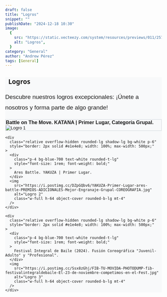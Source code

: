 ```yaml
---
draft: false
title: "Logros"
snippet: ""
publishDate: "2024-12-18 10:30"
image:
  {
    src: "https://static.vecteezy.com/system/resources/previews/011/257/977/non_2x/trophy-icon-gold-cup-best-for-tournament-or-championship-logo-illustration-vector.jpg",
    alt: "Logros",
  }
category: "General"
author: "Andrew Pérez"
tags: [General]
---
```



<section 
  class="max-w-5xl mx-auto bg-white rounded-lg p-12 shadow-xl"
  style="font-family: Arial, sans-serif; background-color: #f8f9fa;"
>
  <h1 
    class="text-4xl font-bold text-center text-blue-700 mb-8"
    style="font-family: 'Segoe UI', Tahoma, Geneva, Verdana, sans-serif;"
  >
    <i class="fas fa-trophy" style="margin-right: 10px;"></i> Logros
  </h1>
  
  <p 
    class="text-center text-gray-600 mb-12"
    style="font-size: 1.2rem; line-height: 1.8;"
  >
    Descubre nuestros logros excepcionales: ¡Únete a nosotros y forma parte de algo grande!
  </p>

  <div 
    class="grid gap-10 sm:grid-cols-1 md:grid-cols-2 lg:grid-cols-2"
    style="justify-items: center;"
  >
    <div 
      class="relative overflow-hidden rounded-lg shadow-lg bg-white p-6"
      style="border: 2px solid #e1e4e8; width: 100%; max-width: 500px;"
    >
      <div 
        class="p-4 bg-blue-700 text-white rounded-t-lg"
        style="font-size: 1rem; font-weight: bold;"
      >
        Battle on The Move. KATANA | Primer Lugar, Categoría Grupal. 
      </div>
      <img 
        src="https://i.postimg.cc/cJ97hzTf/KATANA-Primer-Lugar-Categor-a-Grupal-thebattleonthemove-PREMIOS-ADICIONALES-Mejor-Engrana.jpg" 
        alt="Logro 1" 
        class="w-full h-64 object-cover rounded-b-lg mt-4"
      />
    </div>

    <div 
      class="relative overflow-hidden rounded-lg shadow-lg bg-white p-6"
      style="border: 2px solid #e1e4e8; width: 100%; max-width: 500px;"
    >
      <div 
        class="p-4 bg-blue-700 text-white rounded-t-lg"
        style="font-size: 1rem; font-weight: bold;"
      >
        Ares Battle. YAKUZA | Primer Lugar.
      </div>
      <img 
        src="https://i.postimg.cc/DZpGQbv6/YAKUZA-Primer-Lugar-ares-battle-PREMIOS-ADICIONALES-Mejor-Engranaje-Grupal-COREOGRAFIA.jpg" 
        alt="Logro 2" 
        class="w-full h-64 object-cover rounded-b-lg mt-4"
      />
    </div>

    <div 
      class="relative overflow-hidden rounded-lg shadow-lg bg-white p-6"
      style="border: 2px solid #e1e4e8; width: 100%; max-width: 500px;"
    >
      <div 
        class="p-4 bg-blue-700 text-white rounded-t-lg"
        style="font-size: 1rem; font-weight: bold;"
      >
        Festival Integral de Baile (2024). Fusión Coreográfica "Juvenil-Adulto" y "Profesional".
      </div>
      <img 
        src="https://i.postimg.cc/Ssx8zGhj/FIB-TU-MOVIDA-PHOTODUMP-fib-festivalintegraldebaile-El-23-de-noviembre-competimos-en-el-Fest.jpg" 
        alt="Logro 3" 
        class="w-full h-64 object-cover rounded-b-lg mt-4"
      />
    </div>

  </div>
</section>
